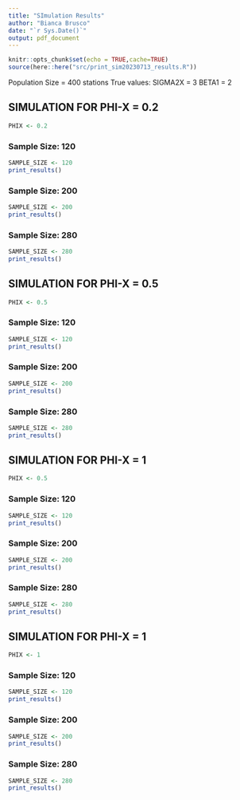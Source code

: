```yaml
---
title: "SImulation Results"
author: "Bianca Brusco"
date: "`r Sys.Date()`"
output: pdf_document
---
```


```r
knitr::opts_chunk$set(echo = TRUE,cache=TRUE)
source(here::here("src/print_sim20230713_results.R"))
```


Population Size = 400 stations
True values:
SIGMA2X = 3
BETA1 = 2

## SIMULATION FOR PHI-X = 0.2

```r
PHIX <- 0.2
```

### Sample Size: 120

```r
SAMPLE_SIZE <- 120
print_results()

```

### Sample Size: 200

```r
SAMPLE_SIZE <- 200
print_results()
```

### Sample Size: 280

```r
SAMPLE_SIZE <- 280
print_results()
```

## SIMULATION FOR PHI-X = 0.5

```r
PHIX <- 0.5
```

### Sample Size: 120

```r
SAMPLE_SIZE <- 120
print_results()
```

### Sample Size: 200

```r
SAMPLE_SIZE <- 200
print_results()
```

### Sample Size: 280

```r
SAMPLE_SIZE <- 280
print_results()
```


## SIMULATION FOR PHI-X = 1

```r
PHIX <- 0.5
```

### Sample Size: 120

```r
SAMPLE_SIZE <- 120
print_results()
```

### Sample Size: 200

```r
SAMPLE_SIZE <- 200
print_results()
```

### Sample Size: 280

```r
SAMPLE_SIZE <- 280
print_results()
```




## SIMULATION FOR PHI-X = 1

```r
PHIX <- 1
```

### Sample Size: 120

```r
SAMPLE_SIZE <- 120
print_results()
```

### Sample Size: 200

```r
SAMPLE_SIZE <- 200
print_results()
```

### Sample Size: 280

```r
SAMPLE_SIZE <- 280
print_results()
```
